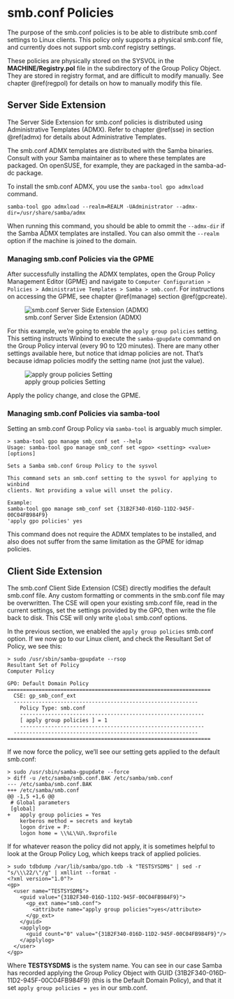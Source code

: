 # smb.conf Policies {#smbconf}

The purpose of the smb.conf policies is to be able to distribute smb.conf settings to Linux clients. This policy only supports a physical smb.conf file, and currently does not support smb.conf registry settings.

These policies are physically stored on the SYSVOL in the **MACHINE/Registry.pol** file in the subdirectory of the Group Policy Object. They are stored in registry format, and are difficult to modify manually. See chapter \@ref(regpol) for details on how to manually modify this file.

## Server Side Extension

The Server Side Extension for smb.conf policies is distributed using Administrative Templates (ADMX). Refer to chapter \@ref(sse) in section \@ref(admx) for details about Administrative Templates.

The smb.conf ADMX templates are distributed with the Samba binaries. Consult with your Samba maintainer as to where these templates are packaged. On openSUSE, for example, they are packaged in the samba-ad-dc package.

To install the smb.conf ADMX, you use the `samba-tool gpo admxload` command.

```
samba-tool gpo admxload --realm=REALM -UAdministrator --admx-dir=/usr/share/samba/admx
```

When running this command, you should be able to ommit the `--admx-dir` if the Samba ADMX templates are installed. You can also ommit the `--realm` option if the machine is joined to the domain.

### Managing smb.conf Policies via the GPME

After successfully installing the ADMX templates, open the Group Policy Management Editor (GPME) and navigate to `Computer Configuration > Policies > Administrative Templates > Samba > smb.conf`. For instructions on accessing the GPME, see chapter \@ref(manage) section \@ref(gpcreate).

![smb.conf Server Side Extension (ADMX)](smb-conf-images/gpme.png)

For this example, we're going to enable the `apply group policies` setting. This setting instructs Winbind to execute the `samba-gpupdate` command on the Group Policy interval (every 90 to 120 minutes). There are many other settings available here, but notice that idmap policies are not. That's because idmap policies modify the setting name (not just the value).

![apply group policies Setting](smb-conf-images/setting.png)

Apply the policy change, and close the GPME.

### Managing smb.conf Policies via samba-tool

Setting an smb.conf Group Policy via `samba-tool` is arguably much simpler.

```
> samba-tool gpo manage smb_conf set --help
Usage: samba-tool gpo manage smb_conf set <gpo> <setting> <value> [options]

Sets a Samba smb.conf Group Policy to the sysvol

This command sets an smb.conf setting to the sysvol for applying to winbind
clients. Not providing a value will unset the policy.

Example:
samba-tool gpo manage smb_conf set {31B2F340-016D-11D2-945F-00C04FB984F9}
'apply gpo policies' yes
```

This command does not require the ADMX templates to be installed, and also does not suffer from the same limitation as the GPME for idmap policies.

## Client Side Extension

The smb.conf Client Side Extension (CSE) directly modifies the default smb.conf file. Any custom formatting or comments in the smb.conf file may be overwritten. The CSE will open your existing smb.conf file, read in the current settings, set the settings provided by the GPO, then write the file back to disk. This CSE will only write `global` smb.conf options.

In the previous section, we enabled the `apply group policies` smb.conf option. If we now go to our Linux client, and check the Resultant Set of Policy, we see this:

```
> sudo /usr/sbin/samba-gpupdate --rsop
Resultant Set of Policy
Computer Policy

GPO: Default Domain Policy
=================================================================
  CSE: gp_smb_conf_ext
  -----------------------------------------------------------
    Policy Type: smb.conf
    -----------------------------------------------------------
    [ apply group policies ] = 1
    -----------------------------------------------------------
  -----------------------------------------------------------
=================================================================
```

If we now force the policy, we'll see our setting gets applied to the default smb.conf:

```
> sudo /usr/sbin/samba-gpupdate --force
> diff -u /etc/samba/smb.conf.BAK /etc/samba/smb.conf
--- /etc/samba/smb.conf.BAK
+++ /etc/samba/smb.conf
@@ -1,5 +1,6 @@
 # Global parameters
 [global]
+	apply group policies = Yes
 	kerberos method = secrets and keytab
 	logon drive = P:
 	logon home = \\%L\%U\.9xprofile
```

If for whatever reason the policy did not apply, it is sometimes helpful to look at the Group Policy Log, which keeps track of applied policies.

```
> sudo tdbdump /var/lib/samba/gpo.tdb -k "TESTSYSDM$" | sed -r "s/\\\22/\"/g" | xmllint --format -
<?xml version="1.0"?>
<gp>
  <user name="TESTSYSDM$">
    <guid value="{31B2F340-016D-11D2-945F-00C04FB984F9}">
      <gp_ext name="smb.conf">
        <attribute name="apply group policies">yes</attribute>
      </gp_ext>
    </guid>
    <applylog>
      <guid count="0" value="{31B2F340-016D-11D2-945F-00C04FB984F9}"/>
    </applylog>
  </user>
</gp>
```

Where **TESTSYSDM$** is the system name. You can see in our case Samba has recorded applying the Group Policy Object with GUID {31B2F340-016D-11D2-945F-00C04FB984F9} (this is the Default Domain Policy), and that it set `apply group policies = yes` in our smb.conf.
